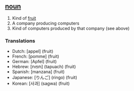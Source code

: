 ==[[noun]]==

#Kind of [[fruit]]
#A company producing computers
#Kind of computers produced by that company (see above)
===Translations===

*Dutch: [appel] (fruit)
*French: [pomme] (fruit)
*German: [Apfel] (fruit)
*Hebrew: [תפוח] (tapuach) (fruit)
*Spanish: [manzana] (fruit)
*Japanese: [りんご] (ringo) (fruit)
*Korean: [사과] (sagwa) (fruit)